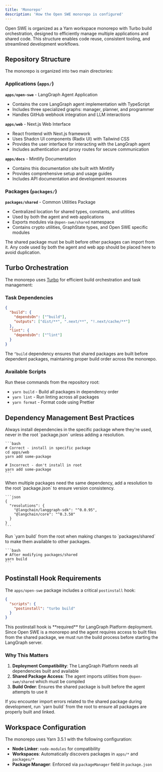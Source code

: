 ```yaml
---
title: 'Monorepo'
description: 'How the Open SWE monorepo is configured'
---
```


Open SWE is organized as a Yarn workspace monorepo with Turbo build orchestration, designed to efficiently manage multiple applications and shared code. This structure enables code reuse, consistent tooling, and streamlined development workflows.

## Repository Structure

The monorepo is organized into two main directories:

### Applications (`apps/`)

**`apps/open-swe`** - LangGraph Agent Application
- Contains the core LangGraph agent implementation with TypeScript
- Includes three specialized graphs: manager, planner, and programmer
- Handles GitHub webhook integration and LLM interactions

**`apps/web`** - Next.js Web Interface  
- React frontend with Next.js framework
- Uses Shadcn UI components (Radix UI) with Tailwind CSS
- Provides the user interface for interacting with the LangGraph agent
- Includes authentication and proxy routes for secure communication

**`apps/docs`** - Mintlify Documentation
- Contains this documentation site built with Mintlify
- Provides comprehensive setup and usage guides
- Includes API documentation and development resources

### Packages (`packages/`)

**`packages/shared`** - Common Utilities Package
- Centralized location for shared types, constants, and utilities
- Used by both the agent and web applications
- Exports modules via `@open-swe/shared` namespace
- Contains crypto utilities, GraphState types, and Open SWE specific modules

<Note>
The shared package must be built before other packages can import from it. Any code used by both the agent and web app should be placed here to avoid duplication.
</Note>

## Turbo Orchestration

The monorepo uses [Turbo](https://turbo.build/) for efficient build orchestration and task management:

### Task Dependencies

```json
{
  "build": {
    "dependsOn": ["^build"],
    "outputs": ["dist/**", ".next/**", "!.next/cache/**"]
  },
  "lint": {
    "dependsOn": ["^lint"]
  }
}
```

The `^build` dependency ensures that shared packages are built before dependent packages, maintaining proper build order across the monorepo.

### Available Scripts

Run these commands from the repository root:

- `yarn build` - Build all packages in dependency order
- `yarn lint` - Run linting across all packages
- `yarn format` - Format code using Prettier

## Dependency Management Best Practices

<Steps>
  <Step title="Install dependencies in specific packages">
    Always install dependencies in the specific package where they're used, never in the root `package.json` unless adding a resolution.
    
    ```bash
    # Correct - install in specific package
    cd apps/web
    yarn add some-package
    
    # Incorrect - don't install in root
    yarn add some-package
    ```
  </Step>
  
  <Step title="Use resolutions for shared dependencies">
    When multiple packages need the same dependency, add a resolution to the root `package.json` to ensure version consistency.
    
    ```json
    {
      "resolutions": {
        "@langchain/langgraph-sdk": "^0.0.95",
        "@langchain/core": "^0.3.58"
      }
    }
    ```
  </Step>
  
  <Step title="Build shared packages after changes">
    Run `yarn build` from the root when making changes to `packages/shared` to make them available to other packages.
    
    ```bash
    # After modifying packages/shared
    yarn build
    ```
  </Step>
</Steps>

## Postinstall Hook Requirements

The `apps/open-swe` package includes a critical `postinstall` hook:

```json
{
  "scripts": {
    "postinstall": "turbo build"
  }
}
```

<Note>
This postinstall hook is **required** for LangGraph Platform deployment. Since Open SWE is a monorepo and the agent requires access to built files from the shared package, we must run the build process before starting the LangGraph server.
</Note>

### Why This Matters

1. **Deployment Compatibility**: The LangGraph Platform needs all dependencies built and available
2. **Shared Package Access**: The agent imports utilities from `@open-swe/shared` which must be compiled
3. **Build Order**: Ensures the shared package is built before the agent attempts to use it

<Tip>
If you encounter import errors related to the shared package during development, run `yarn build` from the root to ensure all packages are properly built and linked.
</Tip>

## Workspace Configuration

The monorepo uses Yarn 3.5.1 with the following configuration:

- **Node Linker**: `node-modules` for compatibility
- **Workspaces**: Automatically discovers packages in `apps/*` and `packages/*`
- **Package Manager**: Enforced via `packageManager` field in `package.json`
